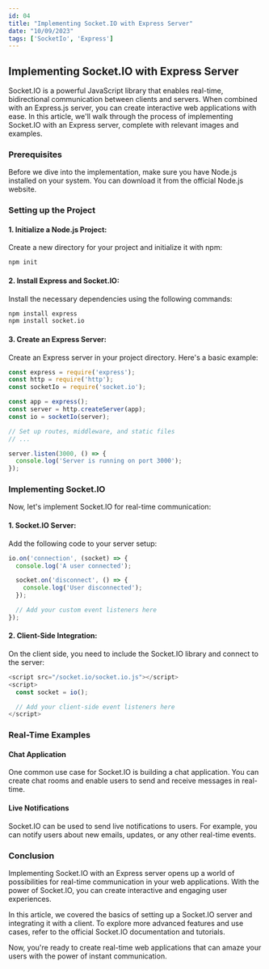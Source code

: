 ```yaml
---
id: 04
title: "Implementing Socket.IO with Express Server"
date: "10/09/2023"
tags: ['SocketIo', 'Express']
---
```



## Implementing Socket.IO with Express Server

Socket.IO is a powerful JavaScript library that enables real-time, bidirectional communication between clients and servers. When combined with an Express.js server, you can create interactive web applications with ease. In this article, we'll walk through the process of implementing Socket.IO with an Express server, complete with relevant images and examples.


### Prerequisites

Before we dive into the implementation, make sure you have Node.js installed on your system. You can download it from the official Node.js website.


### Setting up the Project

#### 1. Initialize a Node.js Project:
Create a new directory for your project and initialize it with npm:

```bash
npm init
```
#### 2. Install Express and Socket.IO:
Install the necessary dependencies using the following commands:

```bash
npm install express
npm install socket.io
```

#### 3. Create an Express Server:
Create an Express server in your project directory. Here's a basic example:

```JavaScript
const express = require('express');
const http = require('http');
const socketIo = require('socket.io');

const app = express();
const server = http.createServer(app);
const io = socketIo(server);

// Set up routes, middleware, and static files
// ...

server.listen(3000, () => {
  console.log('Server is running on port 3000');
});
```


### Implementing Socket.IO

Now, let's implement Socket.IO for real-time communication:

#### 1. Socket.IO Server: 
Add the following code to your server setup:

```javascript
io.on('connection', (socket) => {
  console.log('A user connected');

  socket.on('disconnect', () => {
    console.log('User disconnected');
  });

  // Add your custom event listeners here
});
```

#### 2. Client-Side Integration:
On the client side, you need to include the Socket.IO library and connect to the server:

```javascript
<script src="/socket.io/socket.io.js"></script>
<script>
  const socket = io();

  // Add your client-side event listeners here
</script>
```


### Real-Time Examples

#### Chat Application

One common use case for Socket.IO is building a chat application. You can create chat rooms and enable users to send and receive messages in real-time.

#### Live Notifications

Socket.IO can be used to send live notifications to users. For example, you can notify users about new emails, updates, or any other real-time events.


### Conclusion

Implementing Socket.IO with an Express server opens up a world of possibilities for real-time communication in your web applications. With the power of Socket.IO, you can create interactive and engaging user experiences.

In this article, we covered the basics of setting up a Socket.IO server and integrating it with a client. To explore more advanced features and use cases, refer to the official Socket.IO documentation and tutorials.

Now, you're ready to create real-time web applications that can amaze your users with the power of instant communication.







